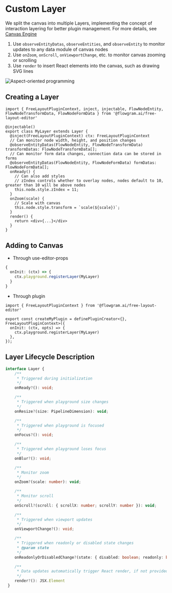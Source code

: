 # Custom Layer

We split the canvas into multiple Layers, implementing the concept of interaction layering for better plugin management. For more details, see [Canvas Engine](/guide/concepts/canvas-engine.html)

1. Use `observeEntityDatas`, `observeEntities`, and `observeEntity` to monitor updates to any data module of canvas nodes
2. Use `onZoom`, `onScroll`, `onViewportChange`, etc. to monitor canvas zooming or scrolling
3. Use `render` to insert React elements into the canvas, such as drawing SVG lines

![Aspect-oriented programming](@/public/en-layer-uml.jpg)

## Creating a Layer

```tsx pure
import { FreeLayoutPluginContext, inject, injectable, FlowNodeEntity, FlowNodeTransformData, FlowNodeFormData } from '@flowgram.ai/free-layout-editor'

@injectable()
export class MyLayer extends Layer {
  @inject(FreeLayoutPluginContext) ctx: FreeLayoutPluginContext
  // Can monitor node width, height, and position changes
  @observeEntityDatas(FlowNodeEntity, FlowNodeTransformData) transformDatas: FlowNodeTransformData[];
  // Can monitor form data changes, connection data can be stored in forms
  @observeEntityDatas(FlowNodeEntity, FlowNodeFormData) formDatas: FlowNodeFormData[];
  onReady() {
    // Can also add styles
    // zIndex controls whether to overlay nodes, nodes default to 10, greater than 10 will be above nodes
    this.node.style.zIndex = 11;
  }
  onZoom(scale) {
    // Scale with canvas
    this.node.style.transform = `scale(${scale})`;
  }
  render() {
    return <div>{...}</div>
  }
}

```

## Adding to Canvas

- Through use-editor-props

```ts pure
{
  onInit: (ctx) => {
    ctx.playground.registerLayer(MyLayer)
  }
}
```

- Through plugin

```tsx pure
import { FreeLayoutPluginContext } from '@flowgram.ai/free-layout-editor'

export const createMyPlugin = definePluginCreator<{}, FreeLayoutPluginContext>({
  onInit: (ctx, opts) => {
    ctx.playground.registerLayer(MyLayer)
  },
});
```

## Layer Lifecycle Description

```ts
interface Layer {
    /**
     * Triggered during initialization
     */
    onReady?(): void;

    /**
     * Triggered when playground size changes
     */
    onResize?(size: PipelineDimension): void;

    /**
     * Triggered when playground is focused
     */
    onFocus?(): void;

    /**
     * Triggered when playground loses focus
     */
    onBlur?(): void;

    /**
     * Monitor zoom
     */
    onZoom?(scale: number): void;

    /**
     * Monitor scroll
     */
    onScroll?(scroll: { scrollX: number; scrollY: number }): void;

    /**
     * Triggered when viewport updates
     */
    onViewportChange?(): void;

    /**
     * Triggered when readonly or disabled state changes
     * @param state
     */
    onReadonlyOrDisabledChange?(state: { disabled: boolean; readonly: boolean }): void;

    /**
     * Data updates automatically trigger React render, if not provided React rendering won't be called
     */
    render?(): JSX.Element
 }
```
